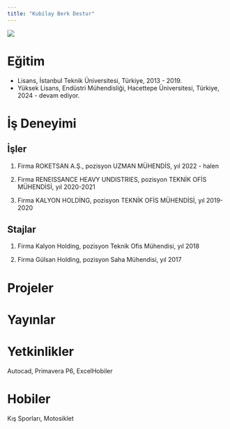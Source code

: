 ```yaml
---
title: "Kubilay Berk Destur"
---
```


![](images/KubilayBerkDestur.jpg){fig-align="center"}

# Eğitim

-   Lisans, İstanbul Teknik Üniversitesi, Türkiye, 2013 - 2019.
-   Yüksek Lisans, Endüstri Mühendisliği, Hacettepe Üniversitesi, Türkiye, 2024 - devam ediyor.

# İş Deneyimi

## İşler

1.  Firma ROKETSAN A.Ş., pozisyon UZMAN MÜHENDİS, yıl 2022 - halen

2.  Firma RENEISSANCE HEAVY UNDISTRIES, pozisyon TEKNİK OFİS MÜHENDİSİ, yıl 2020-2021

3.  Firma KALYON HOLDİNG, pozisyon TEKNİK OFİS MÜHENDİSİ, yıl 2019-2020

## Stajlar

1.  Firma Kalyon Holding, pozisyon Teknik Ofis Mühendisi, yıl 2018

2.  Firma Gülsan Holding, pozisyon Saha Mühendisi, yıl 2017

# Projeler

# Yayınlar

# Yetkinlikler

Autocad, Primavera P6, ExcelHobiler

# Hobiler

Kış Sporları, Motosiklet
